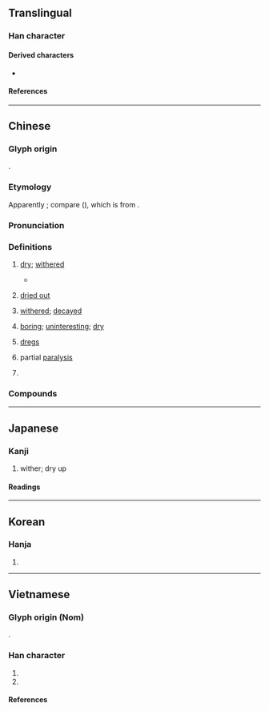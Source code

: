{{character info}}
==Translingual==
{{Han stroke|[[File:枯 - U+067AF - KanjiVG stroke order.svg]]}}

===Han character===
{{Han char|rn=75|rad=木|as=05|sn=9|four=44960|canj=DJR|ids=⿰木古}}

====Derived characters====
* {{l|mul|[[喖]], [[𤋹]], [[𩹬]], [[𬃱]], [[𬄮]], [[𬅂]], [[𢉽]]}}

====References====
{{Han ref|kx=0517.030|dkj=14579|dj=0904.180|hdz=21178.030|uh=67AF}}

----

==Chinese==
{{zh-forms}}

===Glyph origin===
{{Han etym}}
{{Han compound|木|古|ls=psc|c1=s|c2=p|t1=tree}}.

===Etymology===
Apparently {{der|zh|aav}}; compare {{cog|km|ខះ|t=to dry up; to wither}} ({{zh-ref|Schuessler, 2007}}), which is from {{cog|mkh-pro|*ckəh||dry}}.

===Pronunciation===
{{zh-pron
|m=kū
|c=fu1
|h=gd=ku1
|mn=ko͘/qz,tw,xm:kho͘
|mn-t=gou1/kou1
|mn-t_note=gou1 - most senses; kou1 - dialectal usage (e.g. [[豆枯]], [[茶枯]])
|w=2khu
|mc=y
|oc=y
|cat=a,n,pn
}}

===Definitions===
{{zh-hanzi}}

# {{lb|zh|of plants, etc.}} [[dry]]; [[wither]]ed
#: {{zh-x|枯萎|wilted; withered}}
#: {{zh-x|枯枝|'''withered''' tree branch}}
#* {{zh-x|行 冬 令，則 草木 蚤 枯，後 乃 大水，敗 其 城郭。|If the proceedings proper to winter were observed, all plants and trees would '''wither''' early, and afterwards, there would be great floods, destroying city and suburban walls.|ref=Liji}}
# {{lb|zh|of wells, rivers, etc.}} [[dried out]]
# {{lb|zh|of muscle}} [[wither]]ed; [[decay]]ed
# [[boring]]; [[uninteresting]]; [[dry]]
#: {{zh-x|枯燥|dull; boring}}
# {{lb|zh|dialect}} [[dregs]]
# {{lb|zh|TCM}} partial [[paralysis]]
# {{surname|zh}}

===Compounds===
{{zh-der|乾枯|一聚枯骨|形容枯槁|夏枯草|噓枯吹生|得失榮枯|勢若摧枯|口枯眼澀|冢中枯骨|偏枯|枯燥|枯莖朽骨|涸轍枯魚|枯槁|枯燥無味|枯魚涸轍|枯木|白如枯骨|枯索|摧枯折腐|枯瘠|枯死|枯朽|枯腸|枯樹開花|枯葉蝶|枯枝再春|朽株枯木|摧枯拉朽|枯礬|拉朽摧枯|枯萎|枯木死灰|焦枯|根朽枝枯|枯木逢春|涸轍之枯|枯竭|石枯松老|盛衰榮枯|枯樹生華|枯楊生稊|枯澀|石爛海枯|油枯|枯骨|枯魚病鶴|瘦小枯乾|枯坐|枯窘|枯榮|枯水期|枯形灰心|熬枯受淡|澤及枯骨|枯涸|榮枯|海枯石爛|枯井|油盡燈枯|枯木朽株|枯黃|枯魚銜索|枯魚之肆|枯魚|枯樁|枯楊生華|枯木生花|枯旱|枯寂|枯乾|生枯起朽|枯禪|搜索枯腸|菀枯|集苑集枯|索盡枯腸|麻枯|立枯病|老樹枯柴|釜底枯魚|菊老荷枯|腸枯思竭}}

{{zh-cat|Intermediate}}

----

==Japanese==

===Kanji===
{{ja-kanji|grade=c|rs=木05}}

# wither; dry up

====Readings====
{{ja-readings
|goon=く
|kanon=こ
|kun=か-れる, か-らす
}}

----

==Korean==

===Hanja===
{{ko-hanja|hangeul=고|eumhun=|rv=go|mr=ko|y=ko}}

# {{rfdef|ko|sort=木05}}

----

==Vietnamese==

===Glyph origin (Nom)===
{{Han compound|木#Vietnamese|古#Vietnamese|tr1={{vi-l|mộc}}|t1=[[wood]], [[tree]]|tr2={{vi-l|cổ}}|c1=s|c2=p|ls=psc}}.

===Han character===
{{vi-readings|rs=木05
|hanviet=khô-tdcndg;tdcntd;gdhn;tvctdhv;hvttd;tchvtd
|phienthiet=
|nom=khô-tdcndg;tdcntd;gdhn, gỗ-tdcndg;tdcntd, khò-gdhn, khua-gdhn
}}

# {{han tu form of|khô|[[dry]], [[dried]]}}
# {{nom form of|gỗ|[[wood]]}}

====References====
<references/>